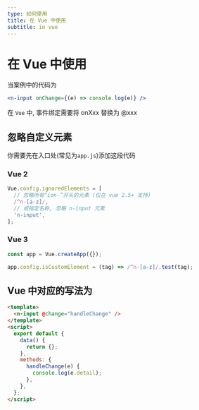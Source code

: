 ```yaml
---
type: 如何使用
title: 在 Vue 中使用
subtitle: in vue
---
```


# 在 Vue 中使用

当案例中的代码为

```jsx
<n-input onChange={(e) => console.log(e)} />
```

在 `Vue` 中, 事件绑定需要将 onXxx 替换为 @xxx

## 忽略自定义元素

你需要先在入口处(常见为`app.js`)添加这段代码

### Vue 2

```js
Vue.config.ignoredElements = [
  // 忽略所有“ion-”开头的元素 (仅在 vue 2.5+ 支持)
  /^n-[a-z]/,
  // 或指定名称, 忽略 n-input 元素
  'n-input',
];
```

### Vue 3

```js
const app = Vue.createApp({});

app.config.isCustomElement = (tag) => /^n-[a-z]/.test(tag);
```

## Vue 中对应的写法为

```html
<template>
  <n-input @change="handleChange" />
</template>
<script>
  export default {
    data() {
      return {};
    },
    methods: {
      handleChange(e) {
        console.log(e.detail);
      },
    },
  };
</script>
```
